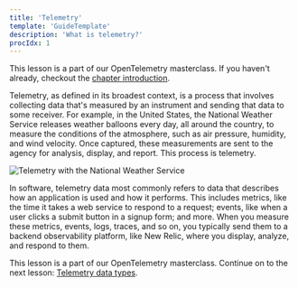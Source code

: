 ```yaml
---
title: 'Telemetry'
template: 'GuideTemplate'
description: 'What is telemetry?'
procIdx: 1
---
```


<Callout variant="course">

This lesson is a part of our OpenTelemetry masterclass. If you haven't already, checkout the [chapter introduction](/opentelemetry-masterclass/fundamentals).

</Callout>

Telemetry, as defined in its broadest context, is a process that involves collecting data that's measured by an instrument and sending that data to some receiver. For example, in the United States, the National Weather Service releases weather balloons every day, all around the country, to measure the conditions of the atmosphere, such as air pressure, humidity, and wind velocity. Once captured, these measurements are sent to the agency for analysis, display, and report. This process is telemetry.

![Telemetry with the National Weather Service](../../../images/opentelemetry-masterclass/national-weather-service.png)

In software, telemetry data most commonly refers to data that describes how an application is used and how it performs. This includes metrics, like the time it takes a web service to respond to a request; events, like when a user clicks a submit button in a signup form; and more. When you measure these metrics, events, logs, traces, and so on, you typically send them to a backend observability platform, like New Relic, where you display, analyze, and respond to them.

<Callout variant="course">

This lesson is a part of our OpenTelemetry masterclass. Continue on to the next lesson: [Telemetry data types](/opentelemetry-masterclass/fundamentals/telemetry-data-types).

</Callout>